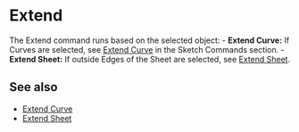 
# Extend

<Reference shortcut="" command="Extend" button="" />

The Extend command runs based on the selected object:
     - **Extend Curve:** If Curves are selected, see [Extend Curve](/sketch/extend-curve) in the Sketch Commands section.
     - **Extend Sheet:** If outside Edges of the Sheet are selected, see [Extend Sheet](/solid/extend-sheet).

## See also
- [Extend Curve](/sketch/extend-curve)
- [Extend Sheet](extend-sheet)